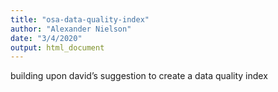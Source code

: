 ```yaml
---
title: "osa-data-quality-index"
author: "Alexander Nielson"
date: "3/4/2020"
output: html_document
---
```


building upon david's suggestion to create a data quality index